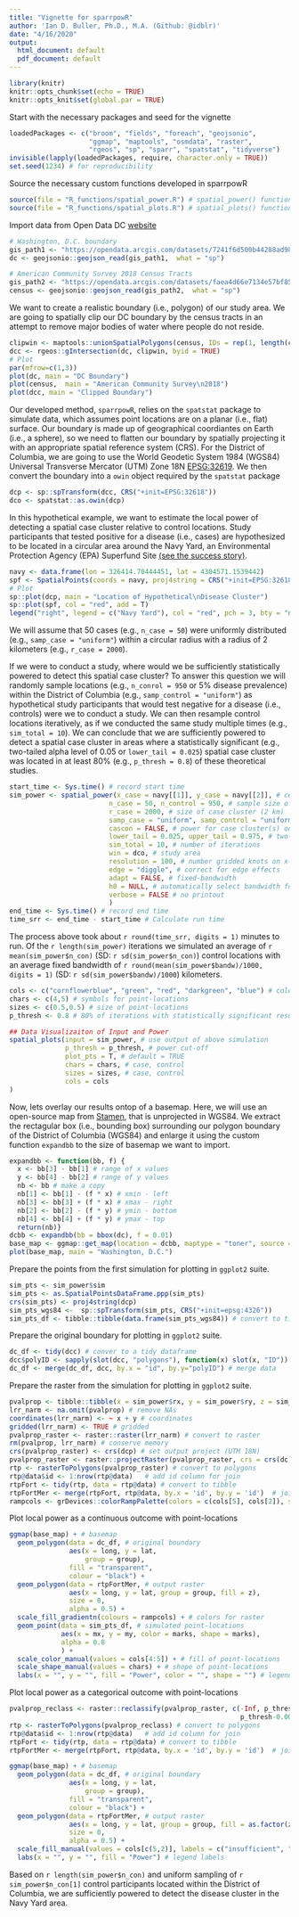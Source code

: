 ```yaml
---
title: "Vignette for sparrpowR"
author: 'Ian D. Buller, Ph.D., M.A. (Github: @idblr)'
date: "4/16/2020"
output:
  html_document: default
  pdf_document: default
---
```


<!-- Notes:  -->
<!-- A) 04/16/2020 (IB) - Companion file for sparrpowR -->

```r
library(knitr)
knitr::opts_chunk$set(echo = TRUE)
knitr::opts_knit$set(global.par = TRUE)
```

Start with the necessary packages and seed for the vignette
```r
loadedPackages <- c("broom", "fields", "foreach", "geojsonio",
                    "ggmap", "maptools", "osmdata", "raster",
                    "rgeos", "sp", "sparr", "spatstat", "tidyverse")
invisible(lapply(loadedPackages, require, character.only = TRUE))
set.seed(1234) # for reproducibility
```

Source the necessary custom functions developed in sparrpowR
```r
source(file = "R_functions/spatial_power.R") # spatial_power() function
source(file = "R_functions/spatial_plots.R") # spatial_plots() function
```

Import data from Open Data DC [website](https://opendata.dc.gov/datasets/washington-dc-boundary)
```r
# Washington, D.C. boundary
gis_path1 <- "https://opendata.arcgis.com/datasets/7241f6d500b44288ad983f0942b39663_10.geojson"
dc <- geojsonio::geojson_read(gis_path1,  what = "sp")

# American Community Survey 2018 Census Tracts
gis_path2 <- "https://opendata.arcgis.com/datasets/faea4d66e7134e57bf8566197f25b3a8_0.geojson"
census <- geojsonio::geojson_read(gis_path2,  what = "sp")
```

We want to create a realistic boundary (i.e., polygon) of our study area. We are going to spatially clip our DC boundary by the census tracts in an attempt to remove major bodies of water where people do not reside.
```r
clipwin <- maptools::unionSpatialPolygons(census, IDs = rep(1, length(census)))
dcc <- rgeos::gIntersection(dc, clipwin, byid = TRUE)
# Plot
par(mfrow=c(1,3))
plot(dc, main = "DC Boundary")
plot(census,  main = "American Community Survey\n2018")
plot(dcc, main = "Clipped Boundary")
```

Our developed method, `sparrpowR`, relies on the `spatstat` package to simulate data, which assumes point locations are on a planar (i.e., flat) surface. Our boundary is made up of geographical coordiantes on Earth (i.e., a sphere), so we need to flatten our boundary by spatially projecting it with an appropriate spatial reference system (CRS). For the District of Columbia, we are going to use the World Geodetic System 1984 (WGS84) Universal Transverse Mercator (UTM) Zone 18N [EPSG:32619](https://epsg.io/32618). We then convert the boundary into a `owin` object required by the `spatstat` package
```r
dcp <- sp::spTransform(dcc, CRS("+init=EPSG:32618"))
dco <- spatstat::as.owin(dcp)
```

In this hypothetical example, we want to estimate the local power of detecting a spatial case cluster relative to control locations. Study participants that tested positive for a disease (i.e., cases) are hypothesized to be located in a circular area around the Navy Yard, an Environmental Protection Agency (EPA) Superfund Site [(see the success story)](https://cumulis.epa.gov/supercpad/cursites/csitinfo.cfm?id=0300031).
```r
navy <- data.frame(lon = 326414.70444451, lat = 4304571.1539442)
spf <- SpatialPoints(coords = navy, proj4string = CRS("+init=EPSG:32618"))
# Plot
sp::plot(dcp, main = "Location of Hypothetical\nDisease Cluster")
sp::plot(spf, col = "red", add = T)
legend("right", legend = c("Navy Yard"), col = "red", pch = 3, bty = "n")
```

We will assume that 50 cases (e.g., `n_case = 50`) were uniformly distributed (e.g., `samp_case = "uniform"`) within a circular radius with a radius of 2 kilometers (e.g., `r_case = 2000`).

If we were to conduct a study, where would we be sufficiently statistically powered to detect this spatial case cluster? To answer this question we will randomly sample locations (e.g., `n_conrol = 950` or 5% disease prevalence) within the District of Columbia (e.g., `samp_control = "uniform"`) as hypothetical study participants that would test negative for a disease (i.e., controls) were we to conduct a study. We can then resample control locations iteratively, as if we conducted the same study multiple times (e.g., `sim_total = 10`). We can conclude that we are sufficiently powered to detect a spatial case cluster in areas where a statistically significant (e.g., two-tailed alpha level of 0.05 or `lower_tail = 0.025`) spatial case cluster was located in at least 80% (e.g., `p_thresh = 0.8`) of these theoretical studies. 

```r
start_time <- Sys.time() # record start time
sim_power <- spatial_power(x_case = navy[[1]], y_case = navy[[2]], # center of cluster
                         n_case = 50, n_control = 950, # sample size of case/control
                         r_case = 2000, # size of case cluster (2 km)
                         samp_case = "uniform", samp_control = "uniform", # samplers
                         cascon = FALSE, # power for case cluster(s) only
                         lower_tail = 0.025, upper_tail = 0.975, # two-tailed alpha
                         sim_total = 10, # number of iterations
                         win = dco, # study area
                         resolution = 100, # number gridded knots on x-axis
                         edge = "diggle", # correct for edge effects
                         adapt = FALSE, # fixed-bandwidth
                         h0 = NULL, # automatically select bandwidth for each iteration
                         verbose = FALSE # no printout
                         )
end_time <- Sys.time() # record end time
time_srr <- end_time - start_time # Calculate run time
```

The process above took about `r round(time_srr, digits = 1)` minutes to run. Of the `r length(sim_power)` iterations we simulated an average of `r mean(sim_power$n_con)` (SD: `r sd(sim_power$n_con)`) control locations with an average fixed bandwidth of `r round(mean(sim_power$bandw)/1000, digits = 1)` (SD: `r sd(sim_power$bandw)/1000`) kilometers.

```r
cols <- c("cornflowerblue", "green", "red", "darkgreen", "blue") # colors
chars <- c(4,5) # symbols for point-locations
sizes <- c(0.5,0.5) # size of point-locations
p_thresh <- 0.8 # 80% of iterations with statistically significant results

## Data Visualizaiton of Input and Power
spatial_plots(input = sim_power, # use output of above simulation
              p_thresh = p_thresh, # power cut-off
              plot_pts = T, # default = TRUE
              chars = chars, # case, control
              sizes = sizes, # case, control
              cols = cols
)
```

Now, lets overlay our results ontop of a basemap. Here, we will use an open-source map from [Stamen](http://maps.stamen.com/#terrain/12/37.7706/-122.3782), that is unprojected in WGS84. We extract the rectagular box (i.e., bounding box) surrounding our polygon boundary of the District of Columbia (WGS84) and enlarge it using the custom function `expandbb` to the size of basemap we want to import. 
```r
expandbb <- function(bb, f) {
  x <- bb[3] - bb[1] # range of x values
  y <- bb[4] - bb[2] # range of y values
  nb <- bb # make a copy
  nb[1] <- bb[1] - (f * x) # xmin - left
  nb[3] <- bb[3] + (f * x) # xmax - right
  nb[2] <- bb[2] - (f * y) # ymin - bottom
  nb[4] <- bb[4] + (f * y) # ymax - top
  return(nb)}
dcbb <- expandbb(bb = bbox(dc), f = 0.01)
base_map <- ggmap::get_map(location = dcbb, maptype = "toner", source = "stamen")
plot(base_map, main = "Washington, D.C.")
```

Prepare the points from the first simulation for plotting in `ggplot2` suite.
```r
sim_pts <- sim_power$sim 
sim_pts <- as.SpatialPointsDataFrame.ppp(sim_pts)
crs(sim_pts) <- proj4string(dcp)
sim_pts_wgs84 <-  sp::spTransform(sim_pts, CRS("+init=epsg:4326"))
sim_pts_df <- tibble::tibble(data.frame(sim_pts_wgs84)) # convert to tidy data frame
```

Prepare the original boundary for plotting in `ggplot2` suite.
```r
dc_df <- tidy(dcc) # conver to a tidy dataframe
dcc$polyID <- sapply(slot(dcc, "polygons"), function(x) slot(x, "ID")) # preserve polygon id
dc_df <- merge(dc_df, dcc, by.x = "id", by.y="polyID") # merge data
```

Prepare the raster from the simulation for plotting in `ggplot2` suite.
```r
pvalprop <- tibble::tibble(x = sim_power$rx, y = sim_power$ry, z = sim_power$pval_prop) # extract output
lrr_narm <- na.omit(pvalprop) # remove NAs
coordinates(lrr_narm) <- ~ x + y # coordinates
gridded(lrr_narm) <- TRUE # gridded
pvalprop_raster <- raster::raster(lrr_narm) # convert to raster
rm(pvalprop, lrr_narm) # conserve memory
crs(pvalprop_raster) <- crs(dcp) # set output project (UTM 18N)
pvalprop_raster <- raster::projectRaster(pvalprop_raster, crs = crs(dc)) # unproject (WGS84) 
rtp <- rasterToPolygons(pvalprop_raster) # convert to polygons
rtp@data$id <- 1:nrow(rtp@data)   # add id column for join
rtpFort <- tidy(rtp, data = rtp@data) # convert to tibble
rtpFortMer <- merge(rtpFort, rtp@data, by.x = 'id', by.y = 'id')  # join data
rampcols <- grDevices::colorRampPalette(colors = c(cols[5], cols[2]), space="Lab")(length(raster::values(pvalprop_raster))) # set colorramp
```

Plot local power as a continuous outcome with point-locations
```r
ggmap(base_map) + # basemap
  geom_polygon(data = dc_df, # original boundary
               aes(x = long, y = lat,
                   group = group),
               fill = "transparent",
               colour = "black") +
  geom_polygon(data = rtpFortMer, # output raster
               aes(x = long, y = lat, group = group, fill = z), 
               size = 0, 
               alpha = 0.5) +
  scale_fill_gradientn(colours = rampcols) + # colors for raster
  geom_point(data = sim_pts_df, # simulated point-locations
             aes(x = mx, y = my, color = marks, shape = marks),
             alpha = 0.8
             ) + 
  scale_color_manual(values = cols[4:5]) + # fill of point-locations
  scale_shape_manual(values = chars) + # shope of point-locations
  labs(x = "", y = "", fill = "Power", color = "", shape = "") # legend labels
```

Plot local power as a categorical outcome with point-locations
```r
pvalprop_reclass <- raster::reclassify(pvalprop_raster, c(-Inf, p_thresh-0.0000001, 1,
                                                          p_thresh-0.0000001, Inf, 2)) # categorical outcome
rtp <- rasterToPolygons(pvalprop_reclass) # convert to polygons
rtp@data$id <- 1:nrow(rtp@data)   # add id column for join
rtpFort <- tidy(rtp, data = rtp@data) # convert to tibble
rtpFortMer <- merge(rtpFort, rtp@data, by.x = 'id', by.y = 'id')  # join data

ggmap(base_map) + # basemap
  geom_polygon(data = dc_df, # original boundary
               aes(x = long, y = lat,
                   group = group),
               fill = "transparent",
               colour = "black") +
  geom_polygon(data = rtpFortMer, # output raster
               aes(x = long, y = lat, group = group, fill = as.factor(z)), 
               size = 0, 
               alpha = 0.5) +
  scale_fill_manual(values = cols[c(5,2)], labels = c("insufficient", "sufficient")) + # colors for raster
  labs(x = "", y = "", fill = "Power") # legend labels
```

Based on `r length(sim_power$n_con)` and uniform sampling of `r sim_power$n_con[1]` control participants located within the District of Columbia, we are sufficiently powered to detect the disease cluster in the Navy Yard area. 